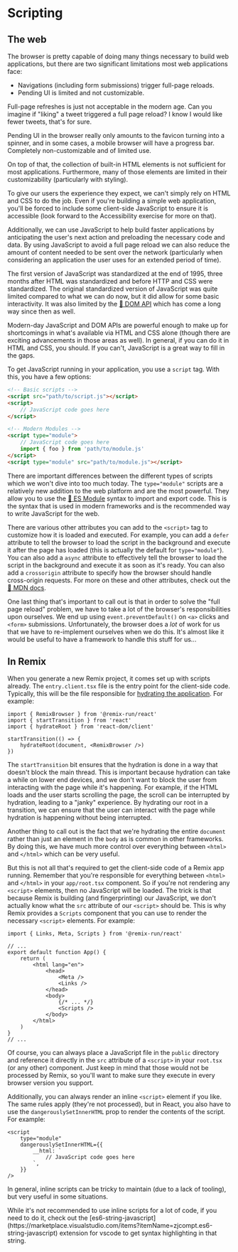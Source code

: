# Scripting

<EpicVideo url="https://www.epicweb.dev/workshops/full-stack-foundations/scripting/intro-to-scripting" />

## The web

The browser is pretty capable of doing many things necessary to build web
applications, but there are two significant limitations most web applications
face:

- Navigations (including form submissions) trigger full-page reloads.
- Pending UI is limited and not customizable.

Full-page refreshes is just not acceptable in the modern age. Can you imagine if
"liking" a tweet triggered a full page reload? I know I would like fewer tweets,
that's for sure.

Pending UI in the browser really only amounts to the favicon turning into a
spinner, and in some cases, a mobile browser will have a progress bar.
Completely non-customizable and of limited use.

On top of that, the collection of built-in HTML elements is not sufficient for 
most applications. Furthermore, many of those elements are limited in their 
customizability (particularly with styling).

To give our users the experience they expect, we can't simply rely on HTML and
CSS to do the job. Even if you're building a simple web application, you'll be
forced to include some client-side JavaScript to ensure it is accessible (look
forward to the Accessibility exercise for more on that).

Additionally, we can use JavaScript to help build faster applications by
anticipating the user's next action and preloading the necessary code and data.
By using JavaScript to avoid a full page reload we can also reduce the amount of
content needed to be sent over the network (particularly when considering an
application the user uses for an extended period of time).

The first version of JavaScript was standardized at the end of 1995, three
months after HTML was standardized and before HTTP and CSS were standardized.
The original standardized version of JavaScript was quite limited compared to
what we can do now, but it did allow for some basic interactivity. It was also
limited by the
[📜 DOM API](https://developer.mozilla.org/en-US/docs/Web/API/Document_Object_Model)
which has come a long way since then as well.

Modern-day JavaScript and DOM APIs are powerful enough to make up for
shortcomings in what's available via HTML and CSS alone (though there are
exciting advancements in those areas as well). In general, if you can do it in
HTML and CSS, you should. If you can't, JavaScript is a great way to fill in the
gaps.

To get JavaScript running in your application, you use a `script` tag. With
this, you have a few options:

```html
<!-- Basic scripts -->
<script src="path/to/script.js"></script>
<script>
	// JavaScript code goes here
</script>

<!-- Modern Modules -->
<script type="module">
	// JavaScript code goes here
	import { foo } from 'path/to/module.js'
</script>
<script type="module" src="path/to/module.js"></script>
```

There are important differences between the different types of scripts which we
won't dive into too much today. The `type="module"` scripts are a relatively new
addition to the web platform and are the most powerful. They allow you to use
the
[📜 ES Module](https://developer.mozilla.org/en-US/docs/Web/JavaScript/Guide/Modules)
syntax to import and export code. This is the syntax that is used in modern
frameworks and is the recommended way to write JavaScript for the web.

There are various other attributes you can add to the `<script>` tag to
customize how it is loaded and executed. For example, you can add a `defer`
attribute to tell the browser to load the script in the background and execute
it after the page has loaded (this is actually the default for `type="module"`).
You can also add a `async` attribute to effectively tell the browser to load the
script in the background and execute it as soon as it's ready. You can also add
a `crossorigin` attribute to specify how the browser should handle cross-origin
requests. For more on these and other attributes, check out the
[📜 MDN docs](https://developer.mozilla.org/en-US/docs/Web/HTML/Element/script).

One last thing that's important to call out is that in order to solve the "full
page reload" problem, we have to take a lot of the browser's responsibilities
upon ourselves. We end up using `event.preventDefault()` on `<a>` clicks and
`<form>` submissions. Unfortunately, the browser does a _lot_ of work for us
that we have to re-implement ourselves when we do this. It's almost like it
would be useful to have a framework to handle this stuff for us...

## In Remix

When you generate a new Remix project, it comes set up with scripts already. The
`entry.client.tsx` file is the entry point for the client-side code. Typically,
this will be the file responsible for
[hydrating the application](https://react.dev/reference/react-dom/client/hydrateRoot).
For example:

```tsx
import { RemixBrowser } from '@remix-run/react'
import { startTransition } from 'react'
import { hydrateRoot } from 'react-dom/client'

startTransition(() => {
	hydrateRoot(document, <RemixBrowser />)
})
```

The `startTransition` bit ensures that the hydration is done in a way that
doesn't block the main thread. This is important because hydration can take a
while on lower end devices, and we don't want to block the user from interacting
with the page while it's happening. For example, if the HTML loads and the user
starts scrolling the page, the scroll can be interrupted by hydration, leading
to a "janky" experience. By hydrating our root in a transition, we can ensure
that the user can interact with the page while hydration is happening without
being interrupted.

Another thing to call out is the fact that we're hydrating the entire `document`
rather than just an element in the `body` as is common in other frameworks. By
doing this, we have much more control over everything between `<html>` and
`</html>` which can be very useful.

But this is not all that's required to get the client-side code of a Remix app
running. Remember that you're responsible for everything between `<html>` and
`</html>` in your `app/root.tsx` component. So if you're not rendering any
`<script>` elements, then no JavaScript will be loaded. The trick is that
because Remix is building (and fingerprinting) our JavaScript, we don't actually
know what the `src` attribute of our `<script>` should be. This is why Remix
provides a `Scripts` component that you can use to render the necessary
`<script>` elements. For example:

```tsx filename=app/root.tsx lines=1,13
import { Links, Meta, Scripts } from '@remix-run/react'

// ...
export default function App() {
	return (
		<html lang="en">
			<head>
				<Meta />
				<Links />
			</head>
			<body>
				{/* ... */}
				<Scripts />
			</body>
		</html>
	)
}
// ...
```

Of course, you can always place a JavaScript file in the `public` directory and
reference it directly in the `src` attribute of a `<script>` in your `root.tsx`
(or any other) component. Just keep in mind that those would not be processed by
Remix, so you'll want to make sure they execute in every browser version you
support.

Additionally, you can always render an inline `<script>` element if you like.
The same rules apply (they're not processed), but in React, you also have to use
the `dangerouslySetInnerHTML` prop to render the contents of the script. For
example:

```tsx
<script
	type="module"
	dangerouslySetInnerHTML={{
		__html: `
			// JavaScript code goes here
		`,
	}}
/>
```

In general, inline scripts can be tricky to maintain (due to a lack of tooling),
but very useful in some situations.

<callout-success class="aside">
	While it's not recommended to use inline scripts for a lot of code, if you
	need to do it, check out the
	[es6-string-javascript](https://marketplace.visualstudio.com/items?itemName=zjcompt.es6-string-javascript)
	extension for vscode to get syntax highlighting in that string.
</callout-success>
